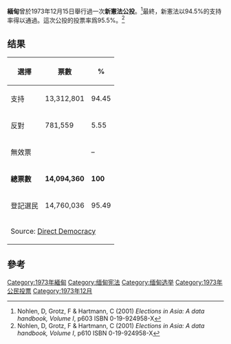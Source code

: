 '''緬甸'''曾於1973年12月15日舉行過一次'''新憲法公投'''。<ref>Nohlen, D, Grotz, F & Hartmann, C (2001) ''Elections in Asia: A data handbook, Volume I'', p603 ISBN 0-19-924958-X</ref>最終，新憲法以94.5%的支持率得以通過。這次公投的投票率爲95.5%。<ref>Nohlen, D, Grotz, F & Hartmann, C (2001) ''Elections in Asia: A data handbook, Volume I'', p610 ISBN 0-19-924958-X</ref>

==结果==
{| class=wikitable style=text-align:right
!選擇
!票數
!%
|-
|align=left|支持||13,312,801||94.45
|-
|align=left|反對||781,559||5.55
|-
|align=left|無效票|| ||–
|-
|align=left|'''總票數'''||'''14,094,360'''||'''100'''
|-
|align=left|登記選民||14,760,036||95.49
|-
|colspan=3 align=left|Source: [http://www.sudd.ch/event.php?lang=en&id=mm011973 Direct Democracy] {{Wayback|url=http://www.sudd.ch/event.php?lang=en&id=mm011973 |date=20210128011845 }}
|}

==參考==
{{Reflist|2}}
{{Burmese elections}}

[[Category:1973年緬甸|Category:1973年緬甸]]
[[Category:缅甸宪法|Category:缅甸宪法]]
[[Category:缅甸选举|Category:缅甸选举]]
[[Category:1973年公民投票|Category:1973年公民投票]]
[[Category:1973年12月|Category:1973年12月]]